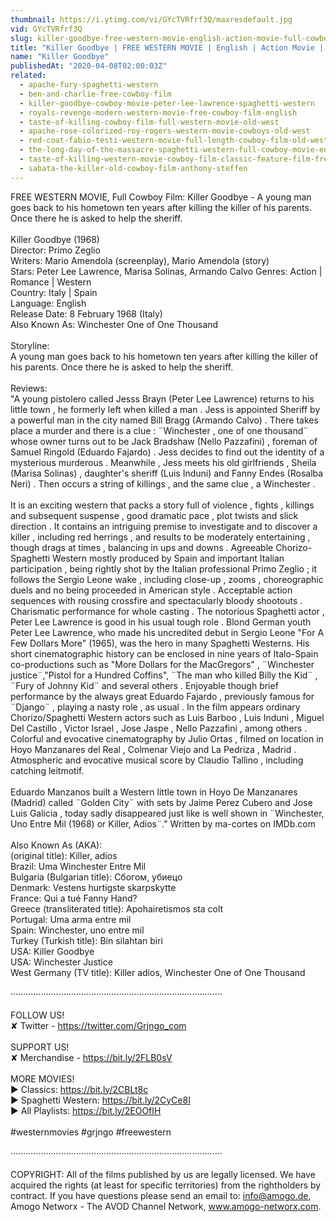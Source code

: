 ```yaml
---
thumbnail: https://i.ytimg.com/vi/GYcTVRfrf3Q/maxresdefault.jpg
vid: GYcTVRfrf3Q
slug: killer-goodbye-free-western-movie-english-action-movie-full-cowboy-film
title: "Killer Goodbye | FREE WESTERN MOVIE | English | Action Movie | Full Cowboy Film"
name: "Killer Goodbye"
publishedAt: "2020-04-08T02:00:03Z"
related:
  - apache-fury-spaghetti-western
  - ben-and-charlie-free-cowboy-film
  - killer-goodbye-cowboy-movie-peter-lee-lawrence-spaghetti-western
  - royals-revenge-modern-western-movie-free-cowboy-film-english
  - taste-of-killing-cowboy-film-full-western-movie-old-west
  - apache-rose-colorized-roy-rogers-western-movie-cowboys-old-west
  - red-coat-fabio-testi-western-movie-full-length-cowboy-film-old-west
  - the-long-day-of-the-massacre-spaghetti-western-full-cowboy-movie-english-wild-west
  - taste-of-killing-western-movie-cowboy-film-classic-feature-film-free-movie-on-youtube
  - sabata-the-killer-old-cowboy-film-anthony-steffen
---
```


FREE WESTERN MOVIE, Full Cowboy Film: Killer Goodbye - A young man goes back to his hometown ten years after killing the killer of his parents. Once there he is asked to help the sheriff. <br />
<br />
Killer Goodbye (1968)<br />
Director: Primo Zeglio<br />
Writers: Mario Amendola (screenplay), Mario Amendola (story) <br />
Stars: Peter Lee Lawrence, Marisa Solinas, Armando Calvo  Genres: Action | Romance | Western <br />
Country: Italy | Spain<br />
Language: English<br />
Release Date: 8 February 1968 (Italy) <br />
Also Known As: Winchester One of One Thousand<br />
<br />
Storyline: <br />
A young man goes back to his hometown ten years after killing the killer of his parents. Once there he is asked to help the sheriff. <br />
<br />
Reviews:<br />
"A young pistolero called Jesss Brayn (Peter Lee Lawrence) returns to his little town , he formerly left when killed a man . Jess is appointed Sheriff by a powerful man in the city named Bill Bragg (Armando Calvo) . There takes place a murder and there is a clue : ¨Winchester , one of one thousand¨ whose owner turns out to be Jack Bradshaw (Nello Pazzafini) , foreman of Samuel Ringold (Eduardo Fajardo) . Jess decides to find out the identity of a mysterious murderous . Meanwhile , Jess meets his old girlfriends , Sheila (Marisa Solinas) , daughter's sheriff (Luis Induni) and Fanny Endes (Rosalba Neri) . Then occurs a string of killings , and the same clue , a Winchester .<br />
<br />
It is an exciting western that packs a story full of violence , fights , killings and subsequent suspense , good dramatic pace , plot twists and slick direction . It contains an intriguing premise to investigate and to discover a killer , including red herrings , and results to be moderately entertaining , though drags at times , balancing in ups and downs . Agreeable Chorizo-Spaghetti Western mostly produced by Spain and important Italian participation , being rightly shot by the Italian professional Primo Zeglio ; it follows the Sergio Leone wake , including close-up , zooms , choreographic duels and no being proceeded in American style . Acceptable action sequences with rousing crossfire and spectacularly bloody shootouts . Charismatic performance for whole casting . The notorious Spaghetti actor , Peter Lee Lawrence is good in his usual tough role . Blond German youth Peter Lee Lawrence, who made his uncredited debut in Sergio Leone "For A Few Dollars More" (1965), was the hero in many Spaghetti Westerns. His short cinematographic history can be enclosed in nine years of Italo-Spain co-productions such as "More Dollars for the MacGregors" , ¨Winchester justice¨,"Pistol for a Hundred Coffins", ¨The man who killed Billy the Kid¨ , ¨Fury of Johnny Kid¨ and several others . Enjoyable though brief performance by the always great Eduardo Fajardo , previously famous for ¨Django¨ , playing a nasty role , as usual . In the film appears ordinary Chorizo/Spaghetti Western actors such as Luis Barboo , Luis Induni , Miguel Del Castillo , Victor Israel , Jose Jaspe , Nello Pazzafini , among others . Colorful and evocative cinematography by Julio Ortas , filmed on location in Hoyo Manzanares del Real , Colmenar Viejo and La Pedriza , Madrid . Atmospheric and evocative musical score by Claudio Tallino , including catching leitmotif.<br />
<br />
Eduardo Manzanos built a Western little town in Hoyo De Manzanares (Madrid) called ¨Golden City¨ with sets by Jaime Perez Cubero and Jose Luis Galicia , today sadly disappeared just like is well shown in ¨Winchester, Uno Entre Mil (1968) or Killer, Adios¨." Written by ma-cortes on IMDb.com<br />
<br />
Also Known As (AKA):<br />
(original title): Killer, adios<br />
Brazil: Uma Winchester Entre Mil<br />
Bulgaria (Bulgarian title): Сбогом, убиецо<br />
Denmark: Vestens hurtigste skarpskytte<br />
France: Qui a tué Fanny Hand?<br />
Greece (transliterated title): Apohairetismos sta colt<br />
Portugal: Uma arma entre mil<br />
Spain: Winchester, uno entre mil<br />
Turkey (Turkish title): Bin silahtan biri<br />
USA: Killer Goodbye<br />
USA: Winchester Justice<br />
West Germany (TV title): Killer adios, Winchester One of One Thousand<br />
<br />
····················································································<br />
<br />
FOLLOW US!<br />
✘ Twitter - https://twitter.com/Grjngo_com<br />
<br />
SUPPORT US!<br />
✘ Merchandise - https://bit.ly/2FLB0sV<br />
<br />
MORE MOVIES! <br />
► Classics: https://bit.ly/2CBLt8c <br />
► Spaghetti Western: https://bit.ly/2CyCe8I <br />
► All Playlists: https://bit.ly/2EOOfIH <br />
<br />
#westernmovies #grjngo #freewestern<br />
<br />
····················································································<br />
<br />
COPYRIGHT: All of the films published by us are legally licensed. We have acquired the rights (at least for specific territories) from the rightholders by contract. If you have questions please send an email to: info@amogo.de, Amogo Networx - The AVOD Channel Network, www.amogo-networx.com.